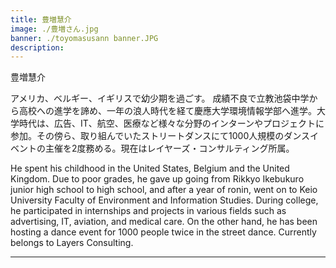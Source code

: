 ```yaml
---
title: 豊増慧介
image: ./豊増さん.jpg
banner: ./toyomasusann banner.JPG
description: 
---
```


<th>豊増慧介</th>


アメリカ、ベルギー、イギリスで幼少期を過ごす。
成績不良で立教池袋中学から高校への進学を諦め、一年の浪人時代を経て慶應大学環境情報学部へ進学。大学時代は、広告、IT、航空、医療など様々な分野のインターンやプロジェクトに参加。その傍ら、取り組んでいたストリートダンスにて1000人規模のダンスイベントの主催を2度務める。現在はレイヤーズ・コンサルティング所属。


<Row>
 He spent his childhood in the United States, Belgium and the United Kingdom.
Due to poor grades, he gave up going from Rikkyo Ikebukuro junior high school to high school, and after a year of ronin, went on to Keio University Faculty of Environment and Information Studies.
During college, he participated in internships and projects in various fields such as advertising, IT, aviation, and medical care.  On the other hand, he has been hosting a dance event for 1000 people twice in the street dance. Currently belongs to Layers Consulting.
</Row>

---

